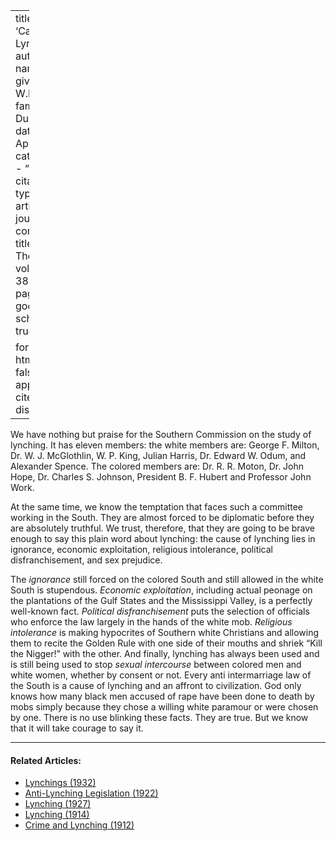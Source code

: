 
---
title: 'Causes of Lynching'
author:
  - name:
      given: W.E.B.
      family: Du Bois
date: Apr. 1931
categories: 
  - ""
citation: 
  type: article-journal
  container-title: The Crisis
  volume: 38
  issue: 4
  page: 138
google-scholar: true

format:
  html:
    toc: false
    appendix-cite-as: display
---




We have nothing but praise for the Southern Commission on the study of lynching. It has eleven members: the white members are: George F. Milton, Dr. W. J. McGlothlin, W. P. King, Julian Harris, Dr. Edward W. Odum, and Alexander Spence. The colored members are: Dr. R. R. Moton, Dr. John Hope, Dr. Charles S. Johnson, President B. F. Hubert and Professor John Work.

At the same time, we know the temptation that faces such a committee working in the South. They are almost forced to be diplomatic before they are absolutely truthful. We trust, therefore, that they are going to be brave enough to say this plain word about lynching: the cause of lynching lies in ignorance, economic exploitation, religious intolerance, political disfranchisement, and sex prejudice.

The *ignorance* still forced on the colored South and still allowed in the white South is stupendous. *Economic exploitation*, including actual peonage on the plantations of the Gulf States and the Mississippi Valley, is a perfectly well-known fact. *Political disfranchisement* puts the selection of officials who enforce the law largely in the hands of the white mob. *Religious intolerance* is making hypocrites of Southern white Christians and allowing them to recite the Golden Rule with one side of their mouths and shriek "Kill the Nigger!" with the other. And finally, lynching has always been used and is still being used to stop *sexual intercourse* between colored men and white women, whether by consent or not. Every anti intermarriage law of the South is a cause of lynching and an affront to civilization. God only knows how many black men accused of rape have been done to death by mobs simply because they chose a willing white paramour or were chosen by one. There is no use blinking these facts. They are true. But we know that it will take courage to say it.

<!-- Similar articles start here -->

<hr>
#### Related Articles:

* [Lynchings (1932)](/Volumes/39/02/lynchings.html)
* [Anti-Lynching Legislation (1922)](/Volumes/22/01/anti-lynching_legislation.html)
* [Lynching (1927)](/Volumes/33/04/lynching.html)
* [Lynching (1914)](/Volumes/07/05/lynching.html)
* [Crime and Lynching (1912)](/Volumes/03/03/crime_and_lynching.html)

<!-- Similar articles end here -->
